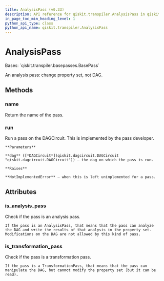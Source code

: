 ```yaml
---
title: AnalysisPass (v0.33)
description: API reference for qiskit.transpiler.AnalysisPass in qiskit v0.33
in_page_toc_min_heading_level: 1
python_api_type: class
python_api_name: qiskit.transpiler.AnalysisPass
---
```


# AnalysisPass

<Class id="qiskit.transpiler.AnalysisPass" isDedicatedPage={true} github="https://github.com/qiskit/qiskit/tree/stable/0.19/qiskit/transpiler/basepasses.py" signature="AnalysisPass(*args, **kwargs)" modifiers="class">
  Bases: `qiskit.transpiler.basepasses.BasePass`

  An analysis pass: change property set, not DAG.

  ## Methods

  <span id="qiskit-transpiler-analysispass-name" />

  ### name

  <Function id="qiskit.transpiler.AnalysisPass.name" signature="AnalysisPass.name()">
    Return the name of the pass.
  </Function>

  <span id="qiskit-transpiler-analysispass-run" />

  ### run

  <Function id="qiskit.transpiler.AnalysisPass.run" signature="AnalysisPass.run(dag)" modifiers="abstract">
    Run a pass on the DAGCircuit. This is implemented by the pass developer.

    **Parameters**

    **dag** ([*DAGCircuit*](qiskit.dagcircuit.DAGCircuit "qiskit.dagcircuit.DAGCircuit")) – the dag on which the pass is run.

    **Raises**

    **NotImplementedError** – when this is left unimplemented for a pass.
  </Function>

  ## Attributes

  ### is\_analysis\_pass

  <Attribute id="qiskit.transpiler.AnalysisPass.is_analysis_pass">
    Check if the pass is an analysis pass.

    If the pass is an AnalysisPass, that means that the pass can analyze the DAG and write the results of that analysis in the property set. Modifications on the DAG are not allowed by this kind of pass.
  </Attribute>

  ### is\_transformation\_pass

  <Attribute id="qiskit.transpiler.AnalysisPass.is_transformation_pass">
    Check if the pass is a transformation pass.

    If the pass is a TransformationPass, that means that the pass can manipulate the DAG, but cannot modify the property set (but it can be read).
  </Attribute>
</Class>

